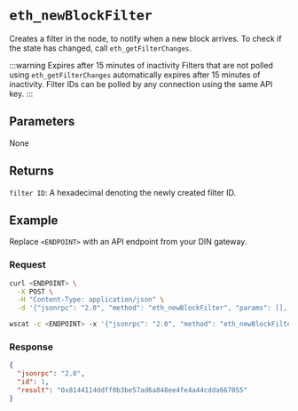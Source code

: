 
# `eth_newBlockFilter`

Creates a filter in the node, to notify when a new block arrives. To check if the state has changed, call `eth_getFilterChanges`.

:::warning Expires after 15 minutes of inactivity
Filters that are not polled using `eth_getFilterChanges` automatically expires after 15 minutes of inactivity.
Filter IDs can be polled by any connection using the same API key.
:::

## Parameters

None

## Returns

`filter ID`: A hexadecimal denoting the newly created filter ID.

## Example

Replace `<ENDPOINT>` with an API endpoint from your DIN gateway.

### Request

<Tabs>
  <TabItem value="curl">

```bash
curl <ENDPOINT> \
  -X POST \
  -H "Content-Type: application/json" \
  -d '{"jsonrpc": "2.0", "method": "eth_newBlockFilter", "params": [], "id": 1}'
```

  </TabItem>
  <TabItem value="WSS">

```bash
wscat -c <ENDPOINT> -x '{"jsonrpc": "2.0", "method": "eth_newBlockFilter", "params": [], "id": 1}'
```

  </TabItem>
</Tabs>

### Response

<Tabs>
  <TabItem value="JSON">

```json
{
  "jsonrpc": "2.0",
  "id": 1,
  "result": "0x8144114ddff0b3be57ad6a848ee4fe4a44cdda667055"
}
```

  </TabItem>
</Tabs>
